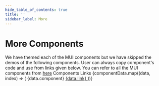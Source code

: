 ```yaml
---
hide_table_of_contents: true
title: ''
sidebar_label: More
---
```




<h1 className='!m-0'>More Components</h1>

<Grid container spacing={6}>
  <Grid item xs={12}>
    <Alert severity="info" className='mbe-4'>
      We have themed each of the MUI components but we have skipped the demos of
      the following components. User can always copy component's code and use
      from links given below. You can refer to all the MUI components from <a href='https://mui.com/components/' target='_blank'>here</a>
    </Alert>
    <TableContainer>
      <Table>
        <TableHead>
          <TableRow>
            <TableCell>Components</TableCell>
            <TableCell>Links</TableCell>
          </TableRow>
        </TableHead>
        <TableBody>
          {componentData.map((data, index) => (
            <TableRow key={index} sx={{ '&:last-of-type .MuiTableCell-root': { border: 0 } }}>
              <TableCell>{data.component}</TableCell>
              <TableCell>
                <a href={data.link} target="_blank">
                  {data.link}
                </a>
              </TableCell>
            </TableRow>
          ))}
        </TableBody>
      </Table>
    </TableContainer>
  </Grid>
</Grid>
